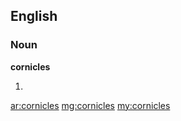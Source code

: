 ==English==

===Noun===
'''cornicles'''

# {{plural of|[[cornicle]]}}

[[ar:cornicles]]
[[mg:cornicles]]
[[my:cornicles]]
